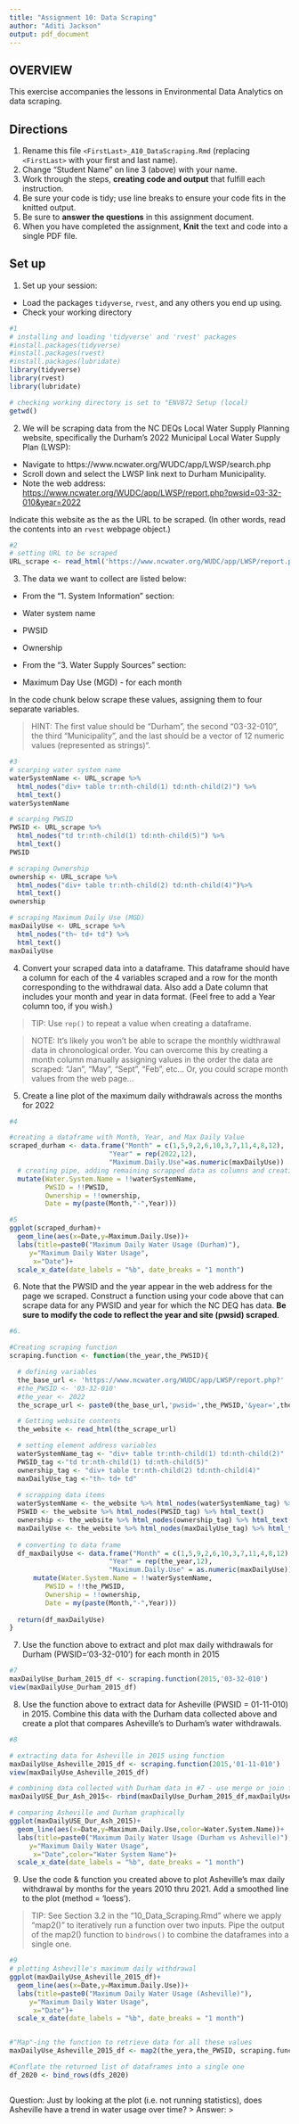 ```yaml
---
title: "Assignment 10: Data Scraping"
author: "Aditi Jackson"
output: pdf_document
---
```


## OVERVIEW

This exercise accompanies the lessons in Environmental Data Analytics on data scraping. 

## Directions
1. Rename this file `<FirstLast>_A10_DataScraping.Rmd` (replacing `<FirstLast>` with your first and last name).
2. Change "Student Name" on line 3 (above) with your name.
3. Work through the steps, **creating code and output** that fulfill each instruction.
4. Be sure your code is tidy; use line breaks to ensure your code fits in the knitted output.
5. Be sure to **answer the questions** in this assignment document.
6. When you have completed the assignment, **Knit** the text and code into a single PDF file.


## Set up 
1. Set up your session:

* Load the packages `tidyverse`, `rvest`, and any others you end up using.
* Check your working directory

```r
#1 
# installing and loading 'tidyverse' and 'rvest' packages
#install.packages(tidyverse)
#install.packages(rvest)
#install.packages(lubridate)
library(tidyverse)
library(rvest)
library(lubridate)

# checking working directory is set to "ENV872 Setup (local)
getwd()

```

2. We will be scraping data from the NC DEQs Local Water Supply Planning website, specifically the Durham's 2022 Municipal Local Water Supply Plan (LWSP): 
 * Navigate to https://www.ncwater.org/WUDC/app/LWSP/search.php
 * Scroll down and select the LWSP link next to Durham Municipality. 
 * Note the web address: <https://www.ncwater.org/WUDC/app/LWSP/report.php?pwsid=03-32-010&year=2022>
 
Indicate this website as the as the URL to be scraped. (In other words, read the contents into an `rvest` webpage object.)

```r
#2 
# setting URL to be scraped
URL_scrape <- read_html('https://www.ncwater.org/WUDC/app/LWSP/report.php?pwsid=03-32-010&year=2022')

```

3. The data we want to collect are listed below:

* From the "1. System Information" section:
 * Water system name
 * PWSID
 * Ownership
 
* From the "3. Water Supply Sources" section:
 * Maximum Day Use (MGD) - for each month

In the code chunk below scrape these values, assigning them to four separate variables.

>HINT: The first value should be "Durham", the second "03-32-010", the third "Municipality", and the last should be a vector of 12 numeric values (represented as strings)".

```r
#3
# scarping water system name
waterSystemName <- URL_scrape %>%
  html_nodes("div+ table tr:nth-child(1) td:nth-child(2)") %>%
  html_text()
waterSystemName

# scarping PWSID
PWSID <- URL_scrape %>%
  html_nodes("td tr:nth-child(1) td:nth-child(5)") %>%
  html_text()
PWSID

# scraping Ownership
ownership <- URL_scrape %>%
  html_nodes("div+ table tr:nth-child(2) td:nth-child(4)")%>%
  html_text()
ownership

# scraping Maximum Daily Use (MGD)
maxDailyUse <- URL_scrape %>%
  html_nodes("th~ td+ td") %>%
  html_text()
maxDailyUse

```


4. Convert your scraped data into a dataframe. This dataframe should have a column for each of the 4 variables scraped and a row for the month corresponding to the withdrawal data. Also add a Date column that includes your month and year in data format. (Feel free to add a Year column too, if you wish.)

>TIP: Use `rep()` to repeat a value when creating a dataframe.

>NOTE: It's likely you won't be able to scrape the monthly widthrawal data in chronological order. You can overcome this by creating a month column manually assigning values in the order the data are scraped: "Jan", "May", "Sept", "Feb", etc... Or, you could scrape month values from the web page...

5. Create a line plot of the maximum daily withdrawals across the months for 2022

```r
#4 

#creating a dataframe with Month, Year, and Max Daily Value
scraped_durham <- data.frame("Month" = c(1,5,9,2,6,10,3,7,11,4,8,12), 
                         "Year" = rep(2022,12),
                         "Maximum.Daily.Use"=as.numeric(maxDailyUse))  %>%
  # creating pipe, adding remaining scrapped data as columns and creating a date column
  mutate(Water.System.Name = !!waterSystemName,
         PWSID = !!PWSID,
         Ownership = !!ownership,
         Date = my(paste(Month,"-",Year)))

#5
ggplot(scraped_durham)+
  geom_line(aes(x=Date,y=Maximum.Daily.Use))+
  labs(title=paste0("Maximum Daily Water Usage (Durham)"),
     y="Maximum Daily Water Usage",
      x="Date")+
  scale_x_date(date_labels = "%b", date_breaks = "1 month")

```

6. Note that the PWSID and the year appear in the web address for the page we scraped. Construct a function using your code above that can scrape data for any PWSID and year for which the NC DEQ has data. **Be sure to modify the code to reflect the year and site (pwsid) scraped**.

```r
#6. 

#Creating scraping function
scraping.function <- function(the_year,the_PWSID){

  # defining variables
  the_base_url <- 'https://www.ncwater.org/WUDC/app/LWSP/report.php?'
  #the_PWSID <- '03-32-010'
  #the_year <- 2022
  the_scrape_url <- paste0(the_base_url,'pwsid=',the_PWSID,'&year=',the_year)

  # Getting website contents
  the_website <- read_html(the_scrape_url)

  # setting element address variables
  waterSystemName_tag <- "div+ table tr:nth-child(1) td:nth-child(2)"
  PWSID_tag <-"td tr:nth-child(1) td:nth-child(5)"
  ownership_tag <- "div+ table tr:nth-child(2) td:nth-child(4)"
  maxDailyUse_tag <-"th~ td+ td"
  
  # scrapping data items
  waterSystemName <- the_website %>% html_nodes(waterSystemName_tag) %>% html_text()
  PSWID <- the_website %>% html_nodes(PWSID_tag) %>% html_text()
  ownership <- the_website %>% html_nodes(ownership_tag) %>% html_text()
  maxDailyUse <- the_website %>% html_nodes(maxDailyUse_tag) %>% html_text()
  
  # converting to data frame
  df_maxDailyUse <- data.frame("Month" = c(1,5,9,2,6,10,3,7,11,4,8,12),
                         "Year" = rep(the_year,12),
                         "Maximum.Daily.Use" = as.numeric(maxDailyUse))%>%
      mutate(Water.System.Name = !!waterSystemName,
         PWSID = !!the_PWSID,
         Ownership = !!ownership,
         Date = my(paste(Month,"-",Year)))
    
  return(df_maxDailyUse)
}


```

7. Use the function above to extract and plot max daily withdrawals for Durham (PWSID='03-32-010') for each month in 2015

```r
#7 
maxDailyUse_Durham_2015_df <- scraping.function(2015,'03-32-010')
view(maxDailyUse_Durham_2015_df)

```

8. Use the function above to extract data for Asheville (PWSID = 01-11-010) in 2015. Combine this data with the Durham data collected above and create a plot that compares Asheville's to Durham's water withdrawals.

```r
#8 

# extracting data for Asheville in 2015 using function
maxDailyUse_Asheville_2015_df <- scraping.function(2015,'01-11-010')
view(maxDailyUse_Asheville_2015_df)

# combining data collected with Durham data in #7 - use merge or join functions
maxDailyUSE_Dur_Ash_2015<- rbind(maxDailyUse_Durham_2015_df,maxDailyUse_Asheville_2015_df)

# comparing Asheville and Durham graphically
ggplot(maxDailyUSE_Dur_Ash_2015)+
  geom_line(aes(x=Date,y=Maximum.Daily.Use,color=Water.System.Name))+
  labs(title=paste0("Maximum Daily Water Usage (Durham vs Asheville)"),
     y="Maximum Daily Water Usage",
      x="Date",color="Water System Name")+
  scale_x_date(date_labels = "%b", date_breaks = "1 month")
```


9. Use the code & function you created above to plot Asheville's max daily withdrawal by months for the years 2010 thru 2021. Add a smoothed line to the plot (method = 'loess').

> TIP: See Section 3.2 in the "10_Data_Scraping.Rmd" where we apply "map2()" to iteratively run a function over two inputs. Pipe the output of the map2() function to `bindrows()` to combine the dataframes into a single one. 

```r
#9
# plotting Asheville's maximum daily withdrawal
ggplot(maxDailyUse_Asheville_2015_df)+
  geom_line(aes(x=Date,y=Maximum.Daily.Use))+
  labs(title=paste0("Maximum Daily Water Usage (Asheville)"),
     y="Maximum Daily Water Usage",
      x="Date")+
  scale_x_date(date_labels = "%b", date_breaks = "1 month")


#"Map"-ing the function to retrieve data for all these values
maxDailyUse_Asheville_2015_df <- map2(the_yera,the_PWSID, scraping.function) 

#Conflate the returned list of dataframes into a single one
df_2020 <- bind_rows(dfs_2020)



```

Question: Just by looking at the plot (i.e. not running statistics), does Asheville have a trend in water usage over time?
> Answer:
>

